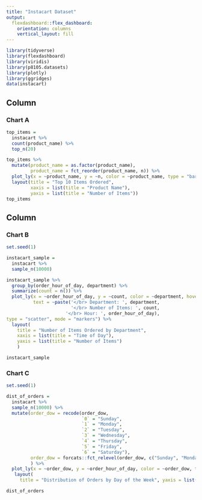 ```yaml
---
title: "Instacart Dataset"
output: 
  flexdashboard::flex_dashboard:
    orientation: columns
    vertical_layout: fill
---
```


```r
library(tidyverse)
library(flexdashboard)
library(viridis)
library(p8105.datasets)
library(plotly)
library(ggridges)
data(instacart)
```

Column {data-width=550}
-----------------------------------------------------------------------

### Chart A

```r

top_items = 
  instacart %>% 
  count(product_name) %>% 
  top_n(20)

top_items %>% 
  mutate(product_name = as.factor(product_name),
         product_name = fct_reorder(product_name, n)) %>% 
  plot_ly(x = ~product_name, y = ~n, color = ~product_name, type = "bar") %>% 
  layout(title = "Top 10 Items Ordered", 
         xaxis = list(title = "Product Name"), 
         yaxis = list(title = "Number of Items"))
top_items
```

Column {data-width=450}
-----------------------------------------------------------------------

### Chart B

```r
set.seed(1)

instacart_sample = 
  instacart %>% 
  sample_n(10000)

instacart_sample %>%
  group_by(order_hour_of_day, department) %>% 
  summarize(count = n()) %>%
  plot_ly(x = ~order_hour_of_day, y = ~count, color = ~department, hoverinfo = 'text',
          text = ~paste('</br> Department: ', department,
                        '</br> Number of Items: ', count,
                      '</br> Hour: ', order_hour_of_day), 
type = "scatter", mode = "markers") %>% 
  layout(
    title = "Number of Items Ordered by Department", 
    xaxis = list(title = "Time of Day"),
    yaxis = list(title = "Number of Items")
    )

instacart_sample
```

### Chart C

```r
set.seed(1)

dist_of_orders =
  instacart %>%
  sample_n(10000) %>% 
  mutate(order_dow = recode(order_dow, 
                            `0` = "Sunday", 
                            `1` = "Monday", 
                            `2` = "Tuesday", 
                            `3` = "Wednesday", 
                            `4` = "Thursday", 
                            `5` = "Friday", 
                            `6` = "Saturday"), 
         order_dow = forcats::fct_relevel(order_dow, c("Sunday", "Monday", "Tuesday", "Wednesday", "Thursday", "Friday", "Saturday"))
         ) %>% 
  plot_ly(x = ~order_dow, y = ~order_hour_of_day, color = ~order_dow, type = "box") %>% 
   layout(
     title = "Distribution of Orders by Day of the Week", yaxis = list(title = "Hour"), xaxis = list(title = "Day of the Week"))

dist_of_orders
```

